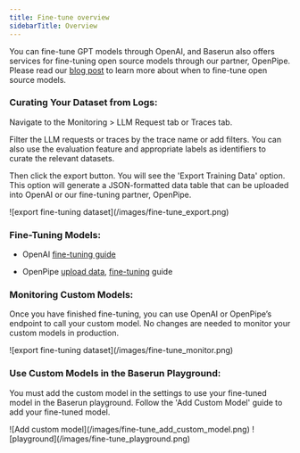 ```yaml
---
title: Fine-tune overview
sidebarTitle: Overview
---
```


You can fine-tune GPT models through OpenAI, and Baserun also offers services for fine-tuning open source models through our partner, OpenPipe. Please read our [blog post](https://blog.baserun.ai/choose-your-words-carefully-the-need-for-fine-tuning-large-language-models/) to learn more about when to fine-tune open source models.

### Curating Your Dataset from Logs:

Navigate to the Monitoring > LLM Request tab or Traces tab.

Filter the LLM requests or traces by the trace name or add filters. You can also use the evaluation feature and appropriate labels as identifiers to curate the relevant datasets.

Then click the export button. You will see the 'Export Training Data' option. This option will generate a JSON-formatted data table that can be uploaded into OpenAI or our fine-tuning partner, OpenPipe.

<Frame>![export fine-tuning dataset](/images/fine-tune_export.png)</Frame>

### Fine-Tuning Models:

- OpenAI [fine-tuning guide](https://platform.openai.com/docs/guides/fine-tuning)

- OpenPipe [upload data](https://docs.openpipe.ai/features/importing-data), [fine-tuning](https://docs.openpipe.ai/features/fine-tuning) guide

### Monitoring Custom Models:

Once you have finished fine-tuning, you can use OpenAI or OpenPipe’s endpoint to call your custom model. No changes are needed to monitor your custom models in production.

<Frame>![export fine-tuning dataset](/images/fine-tune_monitor.png)</Frame>

### Use Custom Models in the Baserun Playground:

You must add the custom model in the settings to use your fine-tuned model in the Baserun playground. Follow the 'Add Custom Model' guide to add your fine-tuned model.

<Frame>![Add custom model](/images/fine-tune_add_custom_model.png)</Frame>
<Frame>![playground](/images/fine-tune_playground.png)</Frame>
